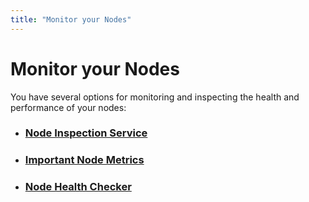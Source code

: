```yaml
---
title: "Monitor your Nodes"
---
```


# Monitor your Nodes

You have several options for monitoring and inspecting the health and performance of your nodes:

- ### [Node Inspection Service](./measure/node-inspection-service.mdx)
- ### [Important Node Metrics](./measure/important-metrics.mdx)
- ### [Node Health Checker](./measure/node-health-checker.mdx)
